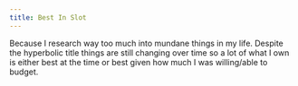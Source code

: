 ```yaml
---
title: Best In Slot
---
```


Because I research way too much into mundane things in my life. Despite the hyperbolic title things are still changing over time so a lot of what I own is either best at the time or best given how much I was willing/able to budget.